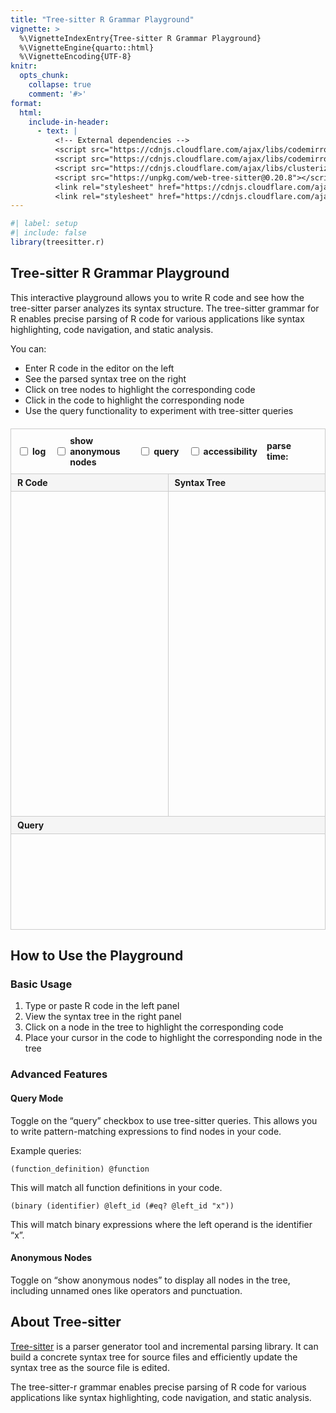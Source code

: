 ```yaml
---
title: "Tree-sitter R Grammar Playground"
vignette: >
  %\VignetteIndexEntry{Tree-sitter R Grammar Playground}
  %\VignetteEngine{quarto::html}
  %\VignetteEncoding{UTF-8}
knitr:
  opts_chunk:
    collapse: true
    comment: '#>'
format:
  html:
    include-in-header:
      - text: |
          <!-- External dependencies -->
          <script src="https://cdnjs.cloudflare.com/ajax/libs/codemirror/5.65.13/codemirror.min.js"></script>
          <script src="https://cdnjs.cloudflare.com/ajax/libs/codemirror/5.65.13/mode/r/r.min.js"></script>
          <script src="https://cdnjs.cloudflare.com/ajax/libs/clusterize.js/0.18.0/clusterize.min.js"></script>
          <script src="https://unpkg.com/web-tree-sitter@0.20.8"></script>
          <link rel="stylesheet" href="https://cdnjs.cloudflare.com/ajax/libs/codemirror/5.65.13/codemirror.min.css">
          <link rel="stylesheet" href="https://cdnjs.cloudflare.com/ajax/libs/codemirror/5.65.13/theme/idea.min.css">
---
```


```r
#| label: setup
#| include: false
library(treesitter.r)
```

## Tree-sitter R Grammar Playground

This interactive playground allows you to write R code and see how the tree-sitter parser analyzes its syntax structure. The tree-sitter grammar for R enables precise parsing of R code for various applications like syntax highlighting, code navigation, and static analysis.

You can:

- Enter R code in the editor on the left
- See the parsed syntax tree on the right
- Click on tree nodes to highlight the corresponding code
- Click in the code to highlight the corresponding node
- Use the query functionality to experiment with tree-sitter queries

```{=html}
<div class="playground">
  <div class="playground-header">
    <div class="playground-controls">
      <div class="control-item">
        <input id="logging-checkbox" type="checkbox">
        <label for="logging-checkbox">log</label>
      </div>

      <div class="control-item">
        <input id="anonymous-nodes-checkbox" type="checkbox">
        <label for="anonymous-nodes-checkbox">show anonymous nodes</label>
      </div>

      <div class="control-item">
        <input id="query-checkbox" type="checkbox">
        <label for="query-checkbox">query</label>
      </div>

      <div class="control-item">
        <input id="accessibility-checkbox" type="checkbox">
        <label for="accessibility-checkbox">accessibility</label>
      </div>

      <div class="control-item">
        <label for="update-time">parse time: </label>
        <span id="update-time"></span>
      </div>
    </div>
  </div>

  <div class="playground-body">
    <!-- Code editor section -->
    <div class="playground-section code-section">
      <div class="playground-section-header">R Code</div>
      <div id="code-container" class="playground-section-content"></div>
    </div>

    <!-- Syntax tree section -->
    <div class="playground-section tree-section">
      <div class="playground-section-header">Syntax Tree</div>
      <div id="tree-container" class="playground-section-content"></div>
    </div>
  </div>

  <!-- Query section -->
  <div class="playground-section query-section">
    <div class="playground-section-header">Query</div>
    <div id="query-container" class="playground-section-content"></div>
  </div>
</div>
```

```{=html}
<style>
/* Basic playground CSS */
:root {
  --primary-color: #0550ae;
  --bg-color: #ffffff;
  --text-color: #333333;
  --border-color: #cccccc;
  --highlight-color: #e3f2fd;
  --error-color: #f44336;
}

.playground {
  display: flex;
  flex-direction: column;
  height: 800px;
  min-height: 700px;
  font-family: -apple-system, BlinkMacSystemFont, "Segoe UI", Roboto, Helvetica, Arial, sans-serif;
  margin: 20px 0;
  border: 1px solid var(--border-color);
}

.playground-header {
  padding: 10px;
  font-size: 16px;
  font-weight: bold;
  border-bottom: 1px solid var(--border-color);
  display: flex;
  justify-content: space-between;
  align-items: center;
}

.playground-controls {
  display: flex;
  gap: 15px;
  align-items: center;
  font-size: 14px;
}

.control-item {
  display: flex;
  align-items: center;
  gap: 4px;
}

.playground-body {
  display: flex;
  flex: 1;
  overflow: hidden;
}

.playground-section {
  display: flex;
  flex-direction: column;
  overflow: hidden;
  border-right: 1px solid var(--border-color);
}

.playground-section:last-child {
  border-right: none;
}

.playground-section-header {
  padding: 5px 10px;
  background-color: #f5f5f5;
  border-bottom: 1px solid var(--border-color);
  font-weight: bold;
  font-size: 14px;
}

.playground-section-content {
  flex: 1;
  overflow: auto;
  position: relative;
}

/* Code editor section */
.code-section {
  width: 50%;
}

/* Tree output section */
.tree-section {
  width: 50%;
}

/* Optional query section */
.query-section {
  width: 100%;
  height: 180px;
  flex: 0 0 auto;
  border-top: 1px solid var(--border-color);
  border-right: none;
}

/* Tree nodes */
.tree-row {
  padding: 2px 0;
  cursor: pointer;
  font-family: monospace;
  font-size: 12px;
  white-space: nowrap;
}

.tree-row:hover {
  background-color: var(--highlight-color);
}

.tree-row.cursor-highlighted {
  background-color: #e8f0fe;
  border-radius: 3px;
  font-weight: bold;
}

.field-name {
  color: #9a6700;
}

.node-type {
  color: #004d40;
}

.anonymous-node-type {
  color: #7d7d7d;
  font-style: italic;
}

.tree-node-position {
  color: #7d7d7d;
  font-size: 80%;
}

/* CodeMirror customizations */
.CodeMirror {
  height: 100%;
  font-family: monospace;
  font-size: 14px;
}

/* Error message */
.error-message {
  color: var(--error-color);
  padding: 10px;
  font-family: monospace;
  white-space: pre-wrap;
  font-size: 14px;
}

/* Query captures */
.capture-node {
  background-color: rgba(86, 156, 214, 0.2);
}

#update-time {
  font-family: monospace;
  min-width: 40px;
  display: inline-block;
}

/* Media queries for responsive layout */
@media (max-width: 768px) {
  .playground-body {
    flex-direction: column;
  }

  .code-section, .tree-section {
    width: 100%;
    height: 50%;
  }

  .playground-section {
    border-right: none;
    border-bottom: 1px solid var(--border-color);
  }

  .playground-section:last-child {
    border-bottom: none;
  }
}
</style>
```

```{=html}
<script>
// DOM elements we'll use
let codeEditor, tree, codeContainer, treeContainer, queryContainer, queryEditor;
// UI control elements
let loggingCheckbox, anonymousNodesCheckbox, queryCheckbox, accessibilityCheckbox, updateTimeSpan;
// Libraries we depend on
// The tree-sitter objects we'll use
let parser, rLanguage;

// Wait for page to load then initialize the playground
document.addEventListener('DOMContentLoaded', async function() {
  try {
    // Get the DOM elements
    codeContainer = document.getElementById('code-container');
    treeContainer = document.getElementById('tree-container');
    queryContainer = document.getElementById('query-container');
    loggingCheckbox = document.getElementById('logging-checkbox');
    anonymousNodesCheckbox = document.getElementById('anonymous-nodes-checkbox');
    queryCheckbox = document.getElementById('query-checkbox');
    accessibilityCheckbox = document.getElementById('accessibility-checkbox');
    updateTimeSpan = document.getElementById('update-time');

    // Initialize tree-sitter library with explicit path to web-tree-sitter WASM
    await TreeSitter.init({
      locateFile() {
        return 'https://unpkg.com/web-tree-sitter@0.20.8/tree-sitter.wasm';
      }
    });

    // Create parser
    parser = new TreeSitter();

    // Load the R language WASM file
    console.log('Web-tree-sitter initialized, loading R grammar...');

    // Use the same CDN approach as we do for the main tree-sitter WASM file
    console.log('Loading R grammar from CDN...');

    let rLanguage;
    try {
      // Use unpkg CDN to load the @davisvaughan/tree-sitter-r package's WASM file
      // This avoids path issues completely by using an absolute URL
      const wasmUrl = 'https://unpkg.com/@davisvaughan/tree-sitter-r@latest/tree-sitter-r.wasm';
      console.log('Attempting to load grammar from CDN:', wasmUrl);
      rLanguage = await TreeSitter.Language.load(wasmUrl);
      console.log('Successfully loaded R grammar from CDN');
    } catch (e) {
      console.error('Failed to load grammar from CDN:', e);

      // Fallback to local paths if CDN fails
      try {
        // Try relative paths as fallback
        const localWasmPath = '../playground/assets/tree-sitter-r.wasm';
        console.log('Attempting to load grammar locally:', localWasmPath);
        rLanguage = await TreeSitter.Language.load(localWasmPath);
        console.log('Successfully loaded R grammar from local path');
      } catch (e2) {
        console.error('All loading attempts failed:', e2);
        displayError('Failed to load R grammar. Check console for details.');
        throw e2;
      }
    }

    // Set language for parser
    parser.setLanguage(rLanguage);

    // Create code editor
    codeEditor = CodeMirror(codeContainer, {
      mode: 'r',
      lineNumbers: true,
      showCursorWhenSelecting: true,
      tabSize: 2,
      theme: 'default',
      value: 'foo <- function(\n  bar = 1,\n  baz = 2\n) {\n  list(bar, baz)\n}'
    });

    // Create query editor
    queryEditor = CodeMirror(queryContainer, {
      mode: 'text',
      lineNumbers: false,
      tabSize: 2,
      theme: 'default',
      placeholder: 'Enter a tree-sitter query...'
    });

    // Set up event handlers
    codeEditor.on('changes', debounce(parseCode, 250));
    codeEditor.on('cursorActivity', debounce(handleCursorMovement, 150));
    queryEditor.on('changes', debounce(runQuery, 250));

    // Set up checkbox event handlers
    loggingCheckbox.addEventListener('change', function() {
      console.log('Logging ' + (this.checked ? 'enabled' : 'disabled'));
    });

    anonymousNodesCheckbox.addEventListener('change', function() {
      parseCode(); // Re-render tree with/without anonymous nodes
    });

    queryCheckbox.addEventListener('change', function() {
      document.querySelector('.query-section').style.display =
        this.checked ? 'flex' : 'none';
    });
    
    // Initially hide the query section (to match official playground)
    document.querySelector('.query-section').style.display = 'none';

    // Initial parse
    parseCode();
  } catch (error) {
    console.error('Error initializing playground:', error);
    displayError('Failed to initialize playground: ' + error.message);
  }
});

// Parse current code and update the tree
function parseCode() {
  try {
    const code = codeEditor.getValue();
    const startTime = performance.now();

    // Parse the code
    tree = parser.parse(code);

    // Calculate parse time
    const endTime = performance.now();
    const parseTime = endTime - startTime;
    if (updateTimeSpan) {
      updateTimeSpan.textContent = parseTime.toFixed(1) + 'ms';
    }

    // Render the tree
    renderTree(tree.rootNode);
  } catch (error) {
    console.error('Error parsing code:', error);
    displayError('Error parsing code: ' + error.message);
  }
}

// Run a query on the current code
function runQuery() {
  if (!tree) return;

  try {
    const queryString = queryEditor.getValue().trim();

    if (!queryString) {
      parseCode(); // Re-render without query highlighting
      return;
    }

    const language = parser.getLanguage();
    const query = language.query(queryString);
    const matches = query.matches(tree.rootNode);

    // Highlight matching nodes in the code
    highlightMatches(matches);

    // Render tree with highlighting
    renderTree(tree.rootNode, matches);
  } catch (error) {
    console.error('Error running query:', error);
    displayError('Error in query: ' + error.message);
  }
}

function highlightMatches(matches) {
  // Clear previous highlights
  codeEditor.getAllMarks().forEach(m => m.clear());

  // Add new highlights
  matches.forEach(match => {
    match.captures.forEach(capture => {
      const { node } = capture;
      const start = { line: node.startPosition.row, ch: node.startPosition.column };
      const end = { line: node.endPosition.row, ch: node.endPosition.column };

      codeEditor.markText(start, end, {
        className: `capture-${capture.name || 'node'}`
      });
    });
  });
}

// Render the syntax tree
function renderTree(rootNode, matches = []) {
  if (!treeContainer) return;

  treeContainer.innerHTML = '';

  const cursor = tree.walk();

  // Create a document fragment for better performance
  const fragment = document.createDocumentFragment();

  function renderNode(depth = 0) {
    // Check if this node is highlighted by a query match
    const isHighlighted = matches.some(match =>
      match.captures.some(capture => capture.node.id === cursor.currentNode.id)
    );

    // Skip anonymous nodes if checkbox is not checked
    if (!cursor.nodeIsNamed && !anonymousNodesCheckbox.checked) {
      if (cursor.gotoFirstChild()) {
        do {
          renderNode(depth);
        } while (cursor.gotoNextSibling());
        cursor.gotoParent();
      }
      return;
    }

    const displayName = cursor.nodeIsNamed ? cursor.nodeType : `"${cursor.nodeType}"`;
    const start = cursor.startPosition;
    const end = cursor.endPosition;

    const row = document.createElement('div');
    row.className = isHighlighted ? 'tree-row highlighted' : 'tree-row';
    row.style.marginLeft = (depth * 12) + 'px';
    row.dataset.startRow = start.row;
    row.dataset.startColumn = start.column;
    row.dataset.endRow = end.row;
    row.dataset.endColumn = end.column;
    row.dataset.id = cursor.currentNode.id;

    const nodeType = document.createElement('span');
    nodeType.className = cursor.nodeIsNamed ? 'node-type' : 'anonymous-node-type';
    nodeType.textContent = displayName;
    row.appendChild(nodeType);

    const position = document.createElement('span');
    position.className = 'tree-node-position';
    position.textContent = ` [${start.row},${start.column} - ${end.row},${end.column}]`;
    row.appendChild(position);

    // Add event listener to highlight the corresponding code when clicked
    row.addEventListener('click', () => {
      codeEditor.focus();
      codeEditor.setSelection(
        { line: start.row, ch: start.column },
        { line: end.row, ch: end.column }
      );
    });

    fragment.appendChild(row);

    if (cursor.gotoFirstChild()) {
      do {
        renderNode(depth + 1);
      } while (cursor.gotoNextSibling());
      cursor.gotoParent();
    }
  }

  renderNode();
  treeContainer.appendChild(fragment);
}

// Helper function to display errors
function displayError(message) {
  const errorDiv = document.createElement('div');
  errorDiv.className = 'error-message';
  errorDiv.textContent = message;

  treeContainer.innerHTML = '';
  treeContainer.appendChild(errorDiv);
}

// Debounce function to limit how often a function is called
function debounce(func, wait) {
  let timeout;
  return function() {
    const context = this;
    const args = arguments;
    clearTimeout(timeout);
    timeout = setTimeout(() => func.apply(context, args), wait);
  };
}

// Handle cursor movement to highlight corresponding tree node
function handleCursorMovement() {
  if (!tree) return;

  const cursor = codeEditor.getCursor();
  const lineNumber = cursor.line;
  const column = cursor.ch;

  // Remove any existing highlights
  const highlighted = treeContainer.querySelectorAll('.tree-row.cursor-highlighted');
  highlighted.forEach(el => el.classList.remove('cursor-highlighted'));

  // Find all nodes that contain this position
  const treeRows = treeContainer.querySelectorAll('.tree-row');
  let bestMatch = null;
  let smallestSize = Infinity;

  treeRows.forEach(row => {
    const startRow = parseInt(row.dataset.startRow, 10);
    const startCol = parseInt(row.dataset.startColumn, 10);
    const endRow = parseInt(row.dataset.endRow, 10);
    const endCol = parseInt(row.dataset.endColumn, 10);

    // Check if position is within this node
    const containsPosition =
      (startRow < lineNumber || (startRow === lineNumber && startCol <= column)) &&
      (endRow > lineNumber || (endRow === lineNumber && endCol >= column));

    if (containsPosition) {
      // Calculate size of node (rough estimate by characters)
      const size = (endRow - startRow) * 1000 + (endCol - startCol);
      if (size < smallestSize) {
        bestMatch = row;
        smallestSize = size;
      }
    }
  });

  // Highlight the smallest node that contains the cursor
  if (bestMatch) {
    bestMatch.classList.add('cursor-highlighted');
    // Ensure it's visible in the viewport
    bestMatch.scrollIntoView({ behavior: 'smooth', block: 'center' });
  }
}
</script>
```

## How to Use the Playground

### Basic Usage

1. Type or paste R code in the left panel
2. View the syntax tree in the right panel
3. Click on a node in the tree to highlight the corresponding code
4. Place your cursor in the code to highlight the corresponding node in the tree

### Advanced Features

#### Query Mode

Toggle on the "query" checkbox to use tree-sitter queries. This allows you to write pattern-matching expressions to find nodes in your code.

Example queries:

```
(function_definition) @function
```

This will match all function definitions in your code.

```
(binary (identifier) @left_id (#eq? @left_id "x"))
```

This will match binary expressions where the left operand is the identifier "x".

#### Anonymous Nodes

Toggle on "show anonymous nodes" to display all nodes in the tree, including unnamed ones like operators and punctuation.

## About Tree-sitter

[Tree-sitter](https://tree-sitter.github.io/tree-sitter/) is a parser generator tool and incremental parsing library. It can build a concrete syntax tree for source files and efficiently update the syntax tree as the source file is edited.

The tree-sitter-r grammar enables precise parsing of R code for various applications like syntax highlighting, code navigation, and static analysis.
